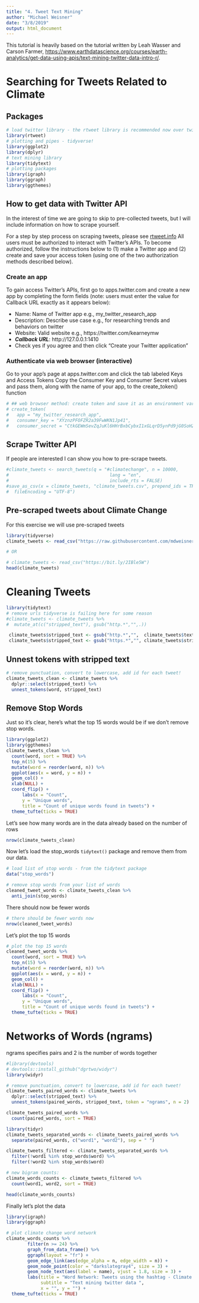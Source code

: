 ```yaml
---
title: "4. Tweet Text Mining"
author: "Michael Weisner"
date: "3/8/2019"
output: html_document
---
```


This tutorial is heavily based on the tutorial written by Leah Wasser and Carson Farmer, [https://www.earthdatascience.org/courses/earth-analytics/get-data-using-apis/text-mining-twitter-data-intro-r/](here).

# Searching for Tweets Related to Climate

## Packages
```r
# load twitter library - the rtweet library is recommended now over twitteR
library(rtweet)
# plotting and pipes - tidyverse!
library(ggplot2)
library(dplyr)
# text mining library
library(tidytext)
# plotting packages
library(igraph)
library(ggraph)
library(ggthemes)
```

## How to get data with Twitter API

In the interest of time we are going to skip to pre-collected tweets, but I will include information on how to scrape yourself. 

For a step by step process on scraping tweets, please see [rtweet.info](https://rtweet.info)
All users must be authorized to interact with Twitter’s APIs. To become authorized, follow the instructions below to (1) make a Twitter app and (2) create and save your access token (using one of the two authorization methods described below).

### Create an app
To gain access Twitter’s APIs, first go to apps.twitter.com and create a new app by completing the form fields (note: users must enter the value for Callback URL exactly as it appears below):

+ Name: Name of Twitter app e.g., my_twitter_research_app
+ Description: Describe use case e.g., for researching trends and behaviors on twitter
+ Website: Valid website e.g., https://twitter.com/kearneymw
+ ***Callback URL***: http://127.0.0.1:1410
+ Check yes if you agree and then click “Create your Twitter application”

### Authenticate via web browser (interactive)
Go to your app’s page at apps.twitter.com and click the tab labeled Keys and Access Tokens
Copy the Consumer Key and Consumer Secret values and pass them, along with the name of your app, to the create_token() function

```r
# ## web browser method: create token and save it as an environment variable
# create_token(
#   app = "my_twitter_research_app",
#   consumer_key = "XYznzPFOFZR2a39FwWKN1Jp41",
#   consumer_secret = "CtkGEWmSevZqJuKl6HHrBxbCybxI1xGLqrD5ynPd9jG0SoHZbD")
```

## Scrape Twitter API
If people are interested I can show you how to pre-scrape tweets.
```r
#climate_tweets <- search_tweets(q = "#climatechange", n = 10000,
#                                      lang = "en",
#                                      include_rts = FALSE)
#save_as_csv(x = climate_tweets, "climate_tweets.csv", prepend_ids = TRUE, na = "NA",
#  fileEncoding = "UTF-8")
```

## Pre-scraped tweets about Climate Change
For this exercise we will use pre-scraped tweets
```r
library(tidyverse)
climate_tweets <- read_csv("https://raw.githubusercontent.com/mdweisner/textmining_workshop/master/climate_tweets.csv")

# OR

# climate_tweets <- read_csv("https://bit.ly/2IBle5W")
head(climate_tweets)
```

# Cleaning Tweets
```r
library(tidytext)
# remove urls tidyverse is failing here for some reason
#climate_tweets <- climate_tweets %>%
#  mutate_at(c("stripped_text"), gsub("http.*","",.))

 climate_tweets$stripped_text <- gsub("http.*","",  climate_tweets$text)
 climate_tweets$stripped_text <- gsub("https.*","", climate_tweets$stripped_text)
```

## Unnest tokens with stripped text
```r
# remove punctuation, convert to lowercase, add id for each tweet!
climate_tweets_clean <- climate_tweets %>%
  dplyr::select(stripped_text) %>%
  unnest_tokens(word, stripped_text)
```


## Remove Stop Words

Just so it's clear, here's what the top 15 words would be if we don't remove stop words.

```r
library(ggplot2)
library(ggthemes)
climate_tweets_clean %>%
  count(word, sort = TRUE) %>%
  top_n(15) %>%
  mutate(word = reorder(word, n)) %>%
  ggplot(aes(x = word, y = n)) +
  geom_col() +
  xlab(NULL) +
  coord_flip() +
      labs(x = "Count",
      y = "Unique words",
      title = "Count of unique words found in tweets") +
  theme_tufte(ticks = TRUE)
```

Let's see how many words are in the data already based on the number of rows

```r
nrow(climate_tweets_clean)
```

Now let's load the stop_words `tidytext()` package and remove them from our data.
```r
# load list of stop words - from the tidytext package
data("stop_words")

# remove stop words from your list of words
cleaned_tweet_words <- climate_tweets_clean %>%
  anti_join(stop_words)
```

There should now be fewer words
```r
# there should be fewer words now
nrow(cleaned_tweet_words)
```

Let's plot the top 15 words
```r
# plot the top 15 words
cleaned_tweet_words %>%
  count(word, sort = TRUE) %>%
  top_n(15) %>%
  mutate(word = reorder(word, n)) %>%
  ggplot(aes(x = word, y = n)) +
  geom_col() +
  xlab(NULL) +
  coord_flip() +
      labs(x = "Count",
      y = "Unique words",
      title = "Count of unique words found in tweets") +
  theme_tufte(ticks = TRUE)
```

# Networks of Words (ngrams)

ngrams specifies pairs and 2 is the number of words together

```r
#library(devtools)
# devtools::install_github("dgrtwo/widyr")
library(widyr)

# remove punctuation, convert to lowercase, add id for each tweet!
climate_tweets_paired_words <- climate_tweets %>%
  dplyr::select(stripped_text) %>%
  unnest_tokens(paired_words, stripped_text, token = "ngrams", n = 2)

climate_tweets_paired_words %>%
  count(paired_words, sort = TRUE)
```

```r
library(tidyr)
climate_tweets_separated_words <- climate_tweets_paired_words %>%
  separate(paired_words, c("word1", "word2"), sep = " ")

climate_tweets_filtered <- climate_tweets_separated_words %>%
  filter(!word1 %in% stop_words$word) %>%
  filter(!word2 %in% stop_words$word)

# new bigram counts:
climate_words_counts <- climate_tweets_filtered %>%
  count(word1, word2, sort = TRUE)

head(climate_words_counts)
```

Finally let's plot the data

```r
library(igraph)
library(ggraph)

# plot climate change word network
climate_words_counts %>%
        filter(n >= 24) %>%
        graph_from_data_frame() %>%
        ggraph(layout = "fr") +
        geom_edge_link(aes(edge_alpha = n, edge_width = n)) +
        geom_node_point(color = "darkslategray4", size = 3) +
        geom_node_text(aes(label = name), vjust = 1.8, size = 3) +
        labs(title = "Word Network: Tweets using the hashtag - Climate Change",
             subtitle = "Text mining twitter data ",
             x = "", y = "") +
  theme_tufte(ticks = TRUE)
```




